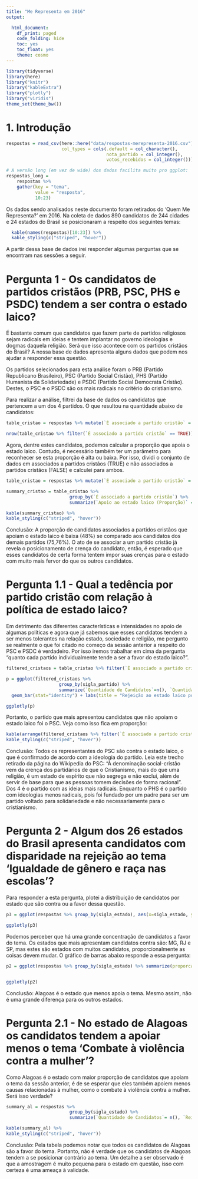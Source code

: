 ```yaml
---
title: "Me Representa em 2016"
output:

  html_document:
    df_print: paged
    code_folding: hide
    toc: yes
    toc_float: yes
    theme: cosmo
---
```


```r
library(tidyverse)
library(here)
library("knitr")
library("kableExtra")
library("plotly")
library("viridis")
theme_set(theme_bw())
```

# 1. Introdução

```r
respostas = read_csv(here::here("data/respostas-merepresenta-2016.csv"), 
                     col_types = cols(.default = col_character(), 
                                      nota_partido = col_integer(), 
                                      votos_recebidos = col_integer()))

# A versão long (em vez de wide) dos dados facilita muito pro ggplot:
respostas_long = 
    respostas %>% 
    gather(key = "tema", 
           value = "resposta", 
           10:23)
```
Os dados sendo analisados neste documento foram retirados do 'Quem Me Representa?' em 2016. Na coleta de dados 890 candidatos de 244 cidades e 24 estados do Brasil se posicionaram a respeito dos seguintes temas:

```r
  kable(names(respostas)[10:23]) %>%
  kable_styling(c("striped", "hover"))

```

A partir dessa base de dados irei responder algumas perguntas que se encontram nas sessões a seguir.

# Pergunta 1 - Os candidatos de partidos cristãos (PRB, PSC, PHS e PSDC) tendem a ser contra o estado laico?
É bastante comum que candidatos que fazem parte de partidos religiosos sejam radicais em ideias e tentem implantar no governo ideologias e dogmas daquela religião. Será que isso acontece com os partidos cristãos do Brasil? A nossa base de dados apresenta alguns dados que podem nos ajudar a responder essa questão.

Os partidos selecionados para esta análise foram o PRB (Partido Republicano Brasileiro), PSC (Partido Social Cristão), PHS (Partido Humanista da Solidariedade) e PSDC (Partido Social Democrata Cristão). Destes, o PSC e o PSDC são os mais radicais no critério do cristianismo.

Para realizar a análise, filtrei da base de dados os candidatos que pertencem a um dos 4 partidos. O que resultou na quantidade abaixo de candidatos:

```r
table_cristao = respostas %>% mutate(`É associado a partido cristão` = sigla_partido %in% c("PRB", "PSC", "PHS", "PSDC"))

nrow(table_cristao %>% filter(`É associado a partido cristão` == TRUE))
```

Agora, dentre estes candidatos, podemos calcular a proporção que apoia o estado laico. Contudo, é necessário também ter um parâmetro para reconhecer se esta proporção é alta ou baixa. Por isso, dividi o conjunto de dados em associados a partidos cristãos (TRUE) e não associados a partidos cristãos (FALSE) e calculei para ambos.

```r
table_cristao = respostas %>% mutate(`É associado a partido cristão` = sigla_partido %in% c("PRB", "PSC", "PHS", "PSDC"))

summary_cristao = table_cristao %>% 
                        group_by(`É associado a partido cristão`) %>% 
                        summarize(`Apoio ao estado laico (Proporção)` = sum(`Estado Laico` == "S") / n())

kable(summary_cristao) %>%
kable_styling(c("striped", "hover"))

```

Conclusão: A proporção de candidatos associados a partidos cristãos que apoiam o estado laico é baixa (48%) se comparado aos candidatos dos demais partidos (75,76%). O ato de se associar a um partido cristão já revela o posicionamento de crença do candidato, então, é esperado que esses candidatos de certa forma tentem impor suas crenças para o estado com muito mais fervor do que os outros candidatos.

# Pergunta 1.1 - Qual a tedência por partido cristão com relação à política de estado laico?

Em detrimento das diferentes características e intensidades no apoio de algumas políticas e agora que já sabemos que esses candidatos tendem a ser menos tolerantes na relação estado, sociedade e religião, me pergunto se realmente o que foi citado no começo da sessão anterior a respeito do PSC e PSDC é verdadeiro. Por isso iremos trabalhar em cima da pergunta "quanto cada partido individualmente tende a ser a favor do estado laico?".

```r
filtered_cristaos = table_cristao %>% filter(`É associado a partido cristão` == TRUE)

p = ggplot(filtered_cristaos %>%
                    group_by(sigla_partido) %>% 
                    summarize(`Quantidade de Candidatos`=n(), `Quantidade que não apoia o estado laico` = sum(`Estado Laico` == "N")), aes(x=sigla_partido, y=`Quantidade que não apoia o estado laico`)) +
  geom_bar(stat="identity") + labs(title = "Rejeição ao estado laico por partido", x = "Sigla do Partido")

ggplotly(p)

```

Portanto, o partido que mais apresentou candidatos que não apoiam o estado laico foi o PSC. Veja como isso fica em proporção:

```r


kable(arrange(filtered_cristaos %>% filter(`É associado a partido cristão` == TRUE) %>%  group_by(sigla_partido) %>% summarize(`Quantidade de Candidatos` = n(), `Proporção que não apoia o estado laico` = sum(`Estado Laico` == "N") / n()), -`Proporção que não apoia o estado laico`)) %>%
kable_styling(c("striped", "hover"))
```

Conclusão: Todos os representantes do PSC são contra o estado laico, o que é confirmado de acordo com a ideologia do partido. Leia este trecho retirado da página do Wikipedia do PSC: "A denominação social-cristão vem da crença dos partidários de que o Cristianismo, mais do que uma religião, é um estado de espírito que não segrega e não exclui, além de servir de base para que as pessoas tomem decisões de forma racional".
Dos 4 é o partido com as ideias mais radicais. Enquanto o PHS é o partido com ideologias menos radicais, pois foi fundado por um padre para ser um partido voltado para solidariedade e não necessariamente para o cristianismo.



# Pergunta 2 - Algum dos 26 estados do Brasil apresenta candidatos com disparidade na rejeição ao tema 'Igualdade de gênero e raça nas escolas'?

Para responder a esta pergunta, plotei a distribuição de candidatos por estado que são contra ou a favor dessa questão. 
```r
p3 = ggplot(respostas %>% group_by(sigla_estado), aes(x=sigla_estado, y=respostas$`Igualdade de gênero e raça nas escolas`, Nome = nome_urna)) + geom_point(position = position_jitter(width=0.0, height=0.3), size = 0.9) + labs(title="Dispersão de respostas sobre a Igualdade de gênero e raça nas escolas por estado", x="Sigla do Estado", y="Resposta do tema")

ggplotly(p3)
```

Podemos perceber que há uma grande concentração de candidatos a favor do tema. Os estados que mais apresentam candidatos contra são: MG, RJ e SP, mas estes são estados com muitos candidatos, proporcionalmente as coisas devem mudar. O gráfico de barras abaixo responde a essa pergunta:

```r
p2 = ggplot(respostas %>% group_by(sigla_estado) %>% summarize(proporcao_respeita = sum(`Igualdade de gênero e raça nas escolas` == "N") / n()), aes(x=sigla_estado, y=proporcao_respeita)) + geom_bar(stat="identity") + coord_flip() + labs(title="Proporção de reijeição ao tema  Igualdade de gênero e raça nas escolas por estado", x="Sigla do Estado", y="Proporção de candidatos que não apoiam o tema")


ggplotly(p2)
```

Conclusão: Alagoas é o estado que menos apoia o tema. Mesmo assim, não é uma grande diferença para os outros estados.

# Pergunta 2.1 - No estado de Alagoas os candidatos tendem a apoiar menos o tema 'Combate à violência contra a mulher'?

Como Alagoas é o estado com maior proporção de candidatos que apoiam o tema da sessão anterior, é de se esperar que eles também apoiem menos causas relacionadas à mulher, como o combate à violência contra a mulher. Será isso verdade?

```r

summary_al = respostas %>% 
                        group_by(sigla_estado) %>% 
                        summarize(`Quantidade de Candidatos`= n(), `Reijeição ao combate à violência contra a mulher (Proporção)` = sum(`Combate à violência contra mulher` == "N") / n())

kable(summary_al) %>%
kable_styling(c("striped", "hover"))

```
Conclusão: Pela tabela podemos notar que todos os candidatos de Alagoas são a favor do tema. Portanto, não é verdade que os candidatos de Alagoas tendem a se posicionar contrário ao tema. Um detalhe a ser observado é que a amostragem é muito pequena para o estado em questão, isso com certeza é uma ameaça à validade.